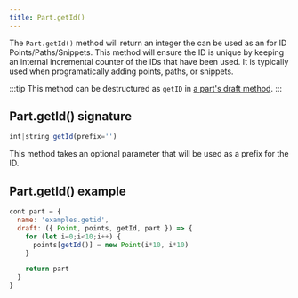 ```yaml
---
title: Part.getId()
---
```


The `Part.getId()` method will return an integer the can be used as an
for ID Points/Paths/Snippets. This method will ensure the ID is unique by
keeping an internal incremental counter of the IDs that have been used.
It is typically used when programatically adding points, paths, or snippets.

:::tip
This method can be destructured as `getID` 
in [a part's draft method](/reference/api/part/draft).
:::


## Part.getId() signature

```js
int|string getId(prefix='')
```

This method takes an optional parameter that will be used as a prefix for the ID.

## Part.getId() example

```js
cont part = {
  name: 'examples.getid',
  draft: ({ Point, points, getId, part }) => {
    for (let i=0;i<10;i++) {
      points[getId()] = new Point(i*10, i*10)
    }

    return part
  }
}
```
